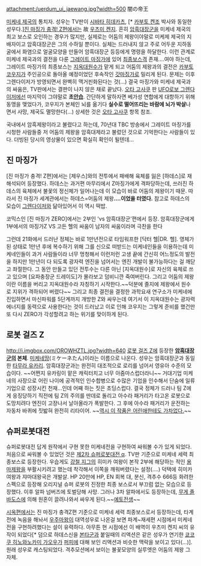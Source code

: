attachment:/uerdum_ui_jaewang.jpg?width=500
闇の帝王

[[미케네 제국]]의 통치자. 성우는 TV판이 [[시바타 히데카츠]], [* [[카부토 켄조]] 박사와 동일한 성우다.][[진 마징가 충격! Z편]]에서는 故 [[우츠미 켄지]].
흔히 [[암흑대장군]]을 미케네 제국의 최고 보스로 오인하는 경우가 많지만, 실제로는 어둠의 제왕이야말로 미케제 제국의 지배자이고 암흑대장군은 그의 수하일 뿐이다. 실체는 드러내지 않고 주로 어두운 지하동굴에서 화염으로 얼굴모양을 만들어 암흑대장군 등등에게 명령을 하달한다.
이런 관계로 미케네 제국과의 결전을 다룬 [[그레이트 마징가]]에 있어 [[최종보스]]격 존재....여야 하는데, 그레이트 마징가의 최종보스는 [[지옥대원수]]가 맡게 되고 어둠의 제왕과의 결전은 [[카부토 코우지]]가 주인공으로 돌아올 예정이었던 후속작인 [[갓마징가]]로 밀리게 된다. 문제는 이후 그렌다이저가 방영되면서 완벽히 맥거핀화된다는 것(...) 결국 마징가와 미케네 제국과의 싸움은, TV판에서는 결판이 나지 않은 채로 끝났다.
[[오타 고사쿠]] 판 [[UFO로보 그렌다이저]]에선 마지막이 그야말로 '''초[[안습]]'''. 간단하게 말하자면 베가성 연합에게 대항하기 위해 동맹을 맺었다가, 코우지가 본체인 뇌를 옮기다 '''실수로 떨어뜨리는 바람에 뇌가 박살'''나면서 사망, 제국도 멸망한다(...) 상세한 것은 [[오타 고사쿠]] 항목 참조.

국내에서 암흑제왕이라고 불렸다고 하는데, 70년대 TBC 방송에서 그레이트 마징가를 시청한 사람들중 저 어둠의 제왕을 암흑대제라고 불렀던 것으로 기억한다는 사람들이 있다. 더빙된 당시의 영상물이 있으면 확실히 확인이 될텐데...

== 진 마징가 ==
[진 마징가 충격! Z편]에서는 [제우스]와의 전투에서 패배해 육체를 잃은 [하데스]로 재해석되어 등장했다. 하데스는 과거편 마무리에서 Z마징가에게 격파당하는데, 쓰러진 하데스의 육체에서 불꽃의 정신체가 일어나는데 이 모습이 바로 어둠의 제왕이기 때문. 따라서 진 마징가 세계관에서는 하데스=어둠의 제왕'''....이었을 터였다.'''
참고로 하데스의 모습이 [[그렌다이저]]와 닮아있어서 이 역시 떡밥.

코믹스인 [진 마징가 ZERO]에서는 2부인 'vs 암흑대장군'편에서 등장. 암흑대장군에게 1부에서의 마징가Z VS 고든 헬의 싸움이 남자의 싸움이라며 극찬을 한다

그런데 21화에서 드러난 정체는 바로 1만년전으로 타임워프한 [닥터 헬|DR. 헬]. 영체가 된 상태로 1만년 후에 복수하기 위해 그를 신으로 떠받드는 미케네인들을 이용하는데 미케네인들이 과거 사람들이라 너무 멍청해서 이런저런 고생 끝에 간신히 어느정도의 발전을 하지만 1만년이 다 되도록 광자력 엔진을 넘어서는 엔진 개발이 불가능하다는 걸 깨닫고 좌절한다. 그 동안 만들고 있던 전투수는 다른 아닌 [지옥대원수]로 자신의 육체로 쓰고 있으며 [요파충장군 드레이도]가 몰라보고 덤비니깐 죽여버린다. 그리고 어둠의 제왕이란 이름을 버리고 지옥대원수라 자칭하기 시작한다.~~덕분에 졸지에 제왕에서 원수로 지위가 격하되어 버렸다~~ 그리고 최종 결전을 결정한 과학요새 연구소가 미케네에 진입하면서 마신파워를 5단계까지 개방한 Z와 싸우는데 여기서 이 지옥대원수는 광자력 에너지를 동력으로 사용한다는 것이 드러났고 이로 인해 코우지는 그렇게 준비를 했건만 또 다시 ZERO가 각성할려고 하는 위기를 맞이하게 된다.

== 로봇 걸즈 Z ==
http://i.imgbox.com/OROWHZTL.jpg?width=640
[[로봇 걸즈 Z]]에 등장한 '''[[암흑대장군#s-3.6|암흑대장군]]의 본체'''. [[미케네 제국|미케네땅]](ミケーネたん)이라는 이름으로 나온다. 성우는 암흑대장군과 동일한 [[타무라 유카리]].
암흑대장군과는 완전히 대조적으로 로리를 넘어서 영유아 수준의 모습이다. ~~어쩐지 유카링이 맡은 캐릭터치고 너무 아줌마스럽더라니~~ 거대기업 미케네의 사장으로 어린 나이에 공격적인 인수합병으로 수많은 기업을 인수해서 단숨에 일류 기업으로 성장시킨 천재...인데 어째 하는 짓은 초딩스럽다.
결국 정체가 드러나 팀 Z에게 응징당하기 직전에 팀 Z의 주의를 딴데로 돌리고 아수라 패거리가 타고온 로봇으로 도망치려다 엔진이 고장나서 날아올라가 폭발한다. 그 후에 아수라 패거리가 운전하는 자동차 바퀴에 짓밟혀 완전히 리타이어. ~~[[더블라스M2/로봇걸즈Z|역시 이 작품은 어린애한테도 가차없다.]]~~

== 슈퍼로봇대전 ==
슈퍼로봇대전 답게 원작에서 구현 못한 미케네전을 구현하여 싸워볼 수가 있게 되었다.
처음으로 싸워볼 수 있었던 것은 [[제2차 슈퍼로봇대전 α]]. TV판 기준으로 미케네 세력 최종보스로 등장한다. 우습게도 [[강철 지그]]의 히미카 여왕이 본작 2부에 해당하는 적인 [[용마제왕]]을 부활시키려고 했는데 착각해서 이쪽을 깨워버렸다는 설정(....) 덕택에 히미카 여왕과 쟈마대왕국은 개발살. HP 20만에 HP, EN 회복 대, 분신, 격추수 666등 화려한 스펙으로 등장해 오리지널 슈퍼 로봇의 진정한 최종 보스로서 부끄럼 없는 모습으로 등장했다. 이후 알파 넘버즈에 토벌당해 사망.
그러나 3차 알파에서도 등장하는데, [[무게 졸바도스]]에 의해 원혼이 끌려나와서 싸우게 된다.~~[[예토전생]]~~

[[시옥편]]에서는 진 마징가 충격Z편 기준으로 미케네 세력 최종보스로서 등장하는데, 타계전에 녹음을 해놔서 [[우주마왕]]이 대역성우로 나온걸 보면 파계~재세편 시점에서 미케네전을 구현하려했다는 설이 유력하다. 아무튼 현 시점에선 이 배역이 우츠미 켄지 씨의 유작이 되었다[* 덤으로 하데스신을 [[본타군]]과 붙일때의 리액션은 같은 성우가 연기한 [[쿄코쿠 히노와노카미 가오우]]가 [[퍼피]]에 대해 보인 리액션과 비슷한 맥락을 보이고 있다(…)]. 원래 성우로 캐스팅되었다. 격추모션에서 보이는 불꽃모양의 실루엣은 어둠의 제왕 그 자체.
